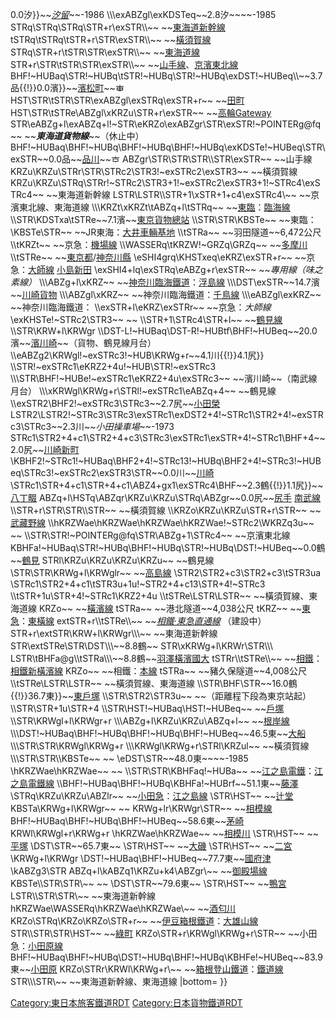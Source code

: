 {{Routemap|inline=<includeonly>yes</includeonly>|title=東海道貨物線|title-bg=green|title-color=white
|top=京急本線與路面電車、地下鐵、單軌電車省略
|map=
\\exKDSTa~~1.1汐~~''[[東京市場站|東京市場]]''~~-1984
\\exDST~~{{BSkm{{!}}4.9品{{!}}0.0汐}}~~''[[汐留站 (國鐵)|汐留]]''~~-1986
\\\exABZgl\exKDSTeq~~2.8汐~~''{{link-ja|芝浦站|芝浦駅|芝浦}}''~~-1985
STRq\STRq\STRq\STR+r\exSTR\\~~ ~~[[東海道新幹線]]
tSTRq\tSTRq\tSTR+r\STR\exSTR\\~~ ~~[[橫須賀·總武快速線|橫須賀線]]
STRq\STR+r\tSTR\STR\exSTR\\~~ ~~[[東海道線 (JR東日本)|東海道線]]
STR+r\STR\tSTR\STR\exSTR\\~~ ~~[[山手線]]、[[京濱東北線]]
BHF!~HUBaq\STR!~HUBq\tSTR!~HUBq\STR!~HUBq\exDST!~HUBeq\\~~{{BSkm{{!}}3.7品{{!}}0.0濱}}~~[[濱松町站|濱松町]]~~[[File:BSicon MONO.svg|14px|link=東京單軌電車羽田機場線|東京單軌電車羽田機場線]]
HST\STR\tSTR\STR\exABZgl\exSTRq\exSTR+r~~ ~~[[田町站|田町]]
HST\STR\tSTRe\ABZgl\xKRZu\STR+r\exSTR~~ ~~[[高輪Gateway站|高輪Gateway]]
STR\eABZg+l\exABZq+l!~STR\eKRZo\exABZgr\STR\exSTR!~POINTERg@fq~~ ~~'''''東海道貨物線'''''~~（休止中）
BHF!~HUBaq\BHF!~HUBq\BHF!~HUBq\BHF!~HUBq\exKDSTe!~HUBeq\STR\exSTR~~0.0品~~[[品川站|品川]]~~[[File:BSicon BAHN.svg|14px|link=京急本線|京急本線]]
ABZgr\STR\STR\STR\\STR\exSTR~~ ~~山手線
KRZu\KRZu\STRr\STR\STRc2\STR3!~exSTRc2\exSTR3~~ ~~橫須賀線
KRZu\KRZu\STRq\STRr!~STRc2\STR3+1!~exSTRc2\exSTR3+1!~STRc4\exSTRc4~~ ~~東海道新幹線
LSTR\LSTR\\STR+1\xSTR+1+c4\exSTRc4\~~ ~~京濱東北線、東海道線
\\\KRZt\xKRZt\tABZq+l\tSTRq~~ ~~[[東京臨海高速鐵道|東臨]]：[[臨海線 (東京臨海高速鐵道)|臨海線]]
\\STR\KDSTxa\tSTRe~~7.1濱~~[[東京貨物總站]]
\\STR\STR\KBSTe~~ ~~東臨：{{link-ja|東臨運輸區|東臨運輸区}}
\KBSTe\STR~~ ~~JR東海：[[大井車輛基地]]
\\tSTRa~~ ~~羽田隧道~~6,472公尺
\\tKRZt~~ ~~京急：[[機場線 (京濱急行電鐵)|機場線]]
\\WASSERq\tKRZW!~GRZq\GRZq~~ ~~[[多摩川]]
\\tSTRe~~ ~~[[東京都]]/[[神奈川縣]]
\eSHI4grq\KHSTxeq\eKRZ\exSTR+r~~ ~~京急：[[大師線 (京濱急行電鐵)|大師線]] [[小島新田站|小島新田]]
\exSHI4+lq\exSTRq\eABZg+r\exSTR~~ ~~''專用線（味之素線）''
\\\ABZg+l\xKRZ~~ ~~[[神奈川臨海鐵道]]：[[浮島線]]
\\\DST\exSTR~~14.7濱~~[[川崎貨物站|川崎貨物]]
\\\ABZgl\xKRZ~~ ~~神奈川臨海鐵道：[[千鳥線]]
\\\eABZgl\exKRZ~~ ~~神奈川臨海鐵道：{{link-ja|水江線|神奈川臨海鉄道水江線}}
\\exSTR+l\eKRZ\exSTRr~~ ~~京急：''大師線''
\exKHSTe!~STRc2\STR3~~ ~~''{{link-ja|櫻本站|桜本駅|櫻本}}''
\\STR+1\STRc4\STR+l~~ ~~[[鶴見線]]
\\STR\KRW+l\KRWgr
\\DST-L!~HUBaq\DST-R!~HUBtf\BHF!~HUBeq~~20.0濱~~[[濱川崎站|濱川崎]]~~（貨物、鶴見線月台）
\\eABZg2\KRWgl!~exSTRc3!~HUB\KRWg+r~~{{BSkm{{!}}4.1川{{!}}4.1尻}}
\\STR!~exSTRc1\eKRZ2+4u!~HUB\STR!~exSTRc3
\\\STR\BHF!~HUBe!~exSTRc1\eKRZ2+4u\exSTRc3~~ ~~濱川崎~~（南武線月台）
\\\xKRWgl\KRWg+r\STRl!~exSTRc1\eABZq+4~~ ~~鶴見線
\\exSTR2\BHF2!~exSTRc3\STRc3~~2.7尻~~[[小田榮站|小田榮]]
LSTR2\LSTR2!~STRc3\STRc3\exSTRc1\exDST2+4!~STRc1\STR2+4!~exSTRc3\STRc3~~2.3川~~''小田操車場''~~-1973
STRc1\STR2+4+c1\STR2+4+c3\STRc3\exSTRc1\exSTR+4!~STRc1\BHF+4~~2.0尻~~[[川崎新町站|川崎新町]]
\KBHF2!~STRc1!~HUBaq\BHF2+4!~STRc13!~HUBq\BHF2+4!~STRc3!~HUBeq\STRc3!~exSTRc2\exSTR3\STR~~0.0川~~[[川崎站|川崎]]
\STRc1\STR+4+c1\STR+4+c1\ABZ4+gx1\exSTRc4\BHF~~{{BSkm{{!}}2.3鶴{{!}}1.1尻}}~~[[八丁畷站|八丁畷]]
ABZq+l\HSTq\ABZqr\KRZu\KRZu\STRq\ABZgr~~0.0尻~~[[尻手站|尻手]] [[南武線]]
\\STR+r\STR\STR\\STR~~ ~~橫須賀線
\\KRZo\KRZu\KRZu\STR+r\STR~~ ~~[[武藏野線]]
\\hKRZWae\hKRZWae\hKRZWae\hKRZWae!~STRc2\WKRZq3u~~ ~~{{link-ja|鶴見川|鶴見川}}
\\STR\STR!~POINTERg@fq\STR\ABZg+1\STRc4~~ ~~京濱東北線
KBHFa!~HUBaq\STR!~HUBq\BHF!~HUBq\STR!~HUBq\DST!~HUBeq~~0.0鶴~~[[鶴見站|鶴見]]
STRl\KRZu\KRZu\KRZu\KRZu~~ ~~鶴見線
\STR\STR\KRWg+l\KRWglr~~ ~~[[高島線]]
\STR2\STR2+c3\STR2+c3\tSTR3ua
\STRc1\STR2+4+c1\tSTR3u+1u!~STR2+4+c13\STR+4!~STRc3
\\tSTR+1u\STR+4!~STRc1\KRZ2+4u
\\tSTRe\LSTR\LSTR~~ ~~橫須賀線、東海道線
KRZo~~ ~~[[橫濱線]]
tSTRa~~ ~~港北隧道~~4,038公尺
tKRZ~~ ~~[[東急電鐵|東急]]：[[東橫線]]
extSTR+r\\tSTRe\\~~ ~~''[[神奈川東部方面線|相鐵·東急直通線]]'' （建設中）
STR+r\extSTR\KRW+l\KRWgr\\\~~ ~~東海道新幹線
STR\extSTRe\STR\DST\\\~~8.8鶴~~{{link-ja|橫濱羽澤站|横浜羽沢駅|橫濱羽澤}}
STR\xKRWg+l\KRWr\STR\\\
LSTR\tBHFa@g\\tSTRa\\\~~8.8鶴~~[[羽澤橫濱國大站|羽澤橫濱國大]]
tSTRr\\tSTRe\\~~ ~~[[相模鐵道|相鐵]]：[[相鐵新橫濱線]]
KRZo~~ ~~相鐵：[[相鐵本線|本線]]
tSTRa~~ ~~豬久保隧道~~4,008公尺
\\tSTRe\LSTR\LSTR~~ ~~橫須賀線、東海道線
\\STR\BHF\STR~~{{BSkm{{!}}16.0鶴{{!}}36.7東}}~~[[東戶塚站|東戶塚]]
\\STR\STR2\STR3u~~ ~~（距離程下段為東京站起）
\\STR\STR+1u\STR+4
\\STR\HST!~HUBaq\HST!~HUBeq~~ ~~[[戶塚站|戶塚]]
\\STR\KRWgl+l\KRWgr+r
\\\ABZg+l\KRZu\KRZu\ABZq+l~~ ~~[[根岸線]]
\\\DST!~HUBaq\BHF!~HUBq\BHF!~HUBq\BHF!~HUBeq~~46.5東~~[[大船站|大船]]
\\\STR\STR\KRWgl\KRWg+r
\\\KRWgl\KRWg+r\STRl\KRZul~~ ~~橫須賀線
\\\STR\STR\\KBSTe~~ ~~{{link-ja|鎌倉車輛中心|鎌倉車両センター}}
\eDST\STR~~48.0東~~''{{link-ja|湘南貨物站|湘南貨物駅|湘南貨物}}''~~-1985
\hKRZWae\hKRZWae~~ ~~{{link-ja|境川 (東京都·神奈川縣)|境川 (東京都・神奈川県)|境川}}
\\STR\STR\KBHFaq!~HUBa~~ ~~[[江之島電鐵]]：[[江之島電鐵線]]
\\BHF!~HUBaq\BHF!~HUBq\KBHFa!~HUBrf~~51.1東~~[[藤澤站|藤澤]]
\STRq\KRZu\KRZu\ABZlr~~ ~~[[小田急電鐵|小田急]]：[[江之島線 (小田急電鐵)|江之島線]]
\STR\HST~~ ~~[[辻堂站|辻堂]]
KBSTa\KRWg+l\KRWgr~~ ~~{{link-ja|茅崎運輸區|茅ヶ崎運輸区}}
KRWg+lr\KRWgr\STR~~ ~~[[相模線]]
BHF!~HUBaq\BHF!~HUBq\BHF!~HUBeq~~58.6東~~[[茅崎站|茅崎]]
KRWl\KRWgl+r\KRWg+r
\hKRZWae\hKRZWae~~ ~~[[相模川]]
\STR\HST~~ ~~[[平塚站|平塚]]
\DST\STR~~65.7東~~{{link-ja|相模貨物站|相模貨物駅|相模貨物}}
\STR\HST~~ ~~[[大磯站|大磯]]
\STR\HST~~ ~~[[二宮站|二宮]]
\KRWg+l\KRWgr
\DST!~HUBaq\BHF!~HUBeq~~77.7東~~[[國府津站|國府津]]
\kABZg3\STR
ABZq+l\kABZq1\KRZu+k4\ABZgr\~~ ~~[[御殿場線]]
KBSTe\\STR\STR\~~ ~~{{link-ja|國府津車輛中心|国府津車両センター}}
\DST\STR~~79.6東~~{{link-ja|西湘貨物站|西湘貨物駅|西湘貨物}}
\STR\HST~~ ~~[[鴨宮站|鴨宮]]
LSTR\\STR\STR\~~ ~~東海道新幹線
hKRZWae\WASSERq\hKRZWae\hKRZWae\~~ ~~[[酒匂川]]
KRZo\STRq\KRZo\KRZo\STR+r~~ ~~[[伊豆箱根鐵道]]：[[大雄山線]]
STR\\STR\STR\HST~~ ~~[[綠町站|綠町]]
KRZo\STR+r\KRWgl\KRWg+r\STR~~ ~~小田急：[[小田原線]]
BHF!~HUBaq\BHF!~HUBq\DST!~HUBq\BHF!~HUBq\KBHFe!~HUBeq~~83.9東~~[[小田原站|小田原]]
KRZo\STRr\KRWl\KRWg+r\~~ ~~[[箱根登山鐵道]]：[[鐵道線 (箱根登山鐵道)|鐵道線]]
STR\\\STR\~~ ~~東海道新幹線、東海道線
|bottom={{navbar|東海道貨物線RDT}}
}}<noinclude>
{{rdt intro|[[東海道貨物線]]}}
[[Category:東日本旅客鐵道RDT]]
[[Category:日本貨物鐵道RDT]]
</noinclude>